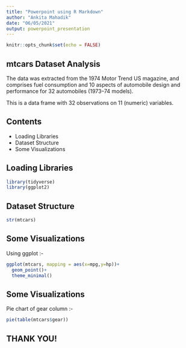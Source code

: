 ```yaml
---
title: "Powerpoint using R Markdown"
author: "Ankita Mahadik"
date: "06/05/2021"
output: powerpoint_presentation
---
```


```r
knitr::opts_chunk$set(echo = FALSE)
```

## mtcars Dataset Analysis

The data was extracted from the 1974 Motor Trend US magazine, and comprises fuel consumption and 10 aspects of automobile design and performance for 32 automobiles (1973–74 models).

This is a data frame with 32 observations on 11 (numeric) variables.


## Contents

- Loading Libraries
- Dataset Structure
- Some Visualizations

## Loading Libraries

```r
library(tidyverse)
library(ggplot2)
```

## Dataset Structure

```r
str(mtcars)
```

## Some Visualizations
Using ggplot :-
```r
ggplot(mtcars, mapping = aes(x=mpg,y=hp))+
  geom_point()+
  theme_minimal()
```

## Some Visualizations
Pie chart of gear column :-
```r
pie(table(mtcars$gear))
```


## THANK YOU!
